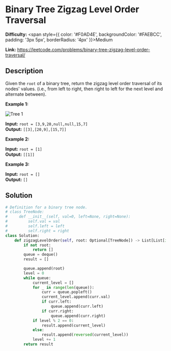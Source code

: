 # Binary Tree Zigzag Level Order Traversal

**Difficulty:** <span style={{ color: '#F0AD4E', backgroundColor: '#FAEBCC', padding: '3px 5px', borderRadius: '4px' }}>Medium</span>

**Link:** https://leetcode.com/problems/binary-tree-zigzag-level-order-traversal/

## Description 

Given the `root` of a binary tree, return the zigzag level order traversal of its nodes' values. (i.e., from left to right, then right to left for the next level and alternate between).

**Example 1:**

<img src="https://assets.leetcode.com/uploads/2021/02/19/tree1.jpg" alt="Tree 1" />


**Input:** `root = [3,9,20,null,null,15,7]`  
**Output:** `[[3],[20,9],[15,7]]`  

**Example 2:**

**Input:** `root = [1]`  
**Output:** `[[1]]`  

**Example 3:**

**Input:** `root = []`  
**Output:** `[]`  

## Solution


```python
# Definition for a binary tree node.
# class TreeNode:
#     def __init__(self, val=0, left=None, right=None):
#         self.val = val
#         self.left = left
#         self.right = right
class Solution:
    def zigzagLevelOrder(self, root: Optional[TreeNode]) -> List[List[int]]:
        if not root:
            return []
        queue = deque()
        result = []

        queue.append(root)
        level = 0 
        while queue:
            current_level = []
            for _ in range(len(queue)):
                curr = queue.popleft()
                current_level.append(curr.val)
                if curr.left:
                    queue.append(curr.left)
                if curr.right:
                    queue.append(curr.right)
            if level % 2 == 0:
                result.append(current_level)
            else:
                result.append(reversed(current_level))
            level += 1
        return result     
```


